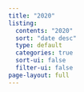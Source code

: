 ```yaml
---
title: "2020"
listing:
  contents: "2020"
  sort: "date desc"
  type: default
  categories: true
  sort-ui: false
  filter-ui: false
page-layout: full
---
```



